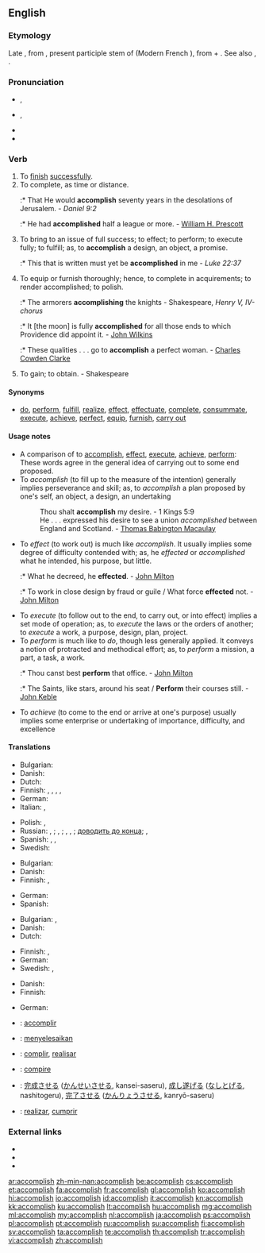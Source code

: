 ==English==
{{Webster 1913}}

===Etymology===
Late {{etyl|enm}} {{term|acomplissen|lang=ang}}, from {{etyl|fro}} {{term||acompliss-}}, present participle stem of {{term|acomplir|lang=fro}} (Modern French {{term|accomplir|lang=fr}}), from {{etyl|la}} {{term|ad|lang=la}} + {{term|complere||to fill up, to complete|lang=la}}. See also {{term|complete}}, {{term|finish}}.

===Pronunciation===
* {{a|UK}} {{IPA|/əˈkəm.plɪʃ/}}, {{X-SAMPA|/@"k@m.plIS/}}
* {{a|US}} {{IPA|/əˈkɔm.pliʃ/}}, {{X-SAMPA|/@"kOm.pliS/}}
* {{audio|En-us-accomplish.ogg|Audio (US)}}
* {{hyphenation|a|ccom|plish}}

===Verb===
{{en-verb|accomplishes|accomplishing|accomplished}}

# To [[finish]] [[successful]]ly.
# To complete, as time or distance.
#:* That He would '''accomplish''' seventy years in the desolations of Jerusalem. - ''Daniel 9:2''
#:* He had '''accomplished''' half a league or more. - [[w:William H. Prescott|William H. Prescott]]
# To bring to an issue of full success; to effect; to perform; to execute fully; to fulfill; as, to '''accomplish''' a design, an object, a promise.
#:* This that is written must yet be '''accomplished''' in me - ''Luke 22:37''
# To equip or furnish thoroughly; hence, to complete in acquirements; to render accomplished; to polish.
#:* The armorers '''accomplishing''' the knights - Shakespeare, ''Henry V, IV-chorus''
#:* It [the moon] is fully '''accomplished''' for all those ends to which Providence did appoint it. - [[w:John Wilkins|John Wilkins]]
#:* These qualities . . . go to '''accomplish''' a perfect woman. - [[w:Charles Cowden Clarke|Charles Cowden Clarke]]
# {{obsolete}} To gain; to obtain. - Shakespeare

====Synonyms====
* [[do]], [[perform]], [[fulfill]], [[realize]], [[effect]], [[effectuate]], [[complete]], [[consummate]], [[execute]], [[achieve]], [[perfect]], [[equip]], [[furnish]], [[carry out]]

====Usage notes====
* <!--A longer exposition on near synonyms from Webster 1913:--> A comparison of to [[#English|accomplish]], [[effect]], [[execute]], [[achieve]], [[perform]]: These words agree in the general idea of carrying out to some end proposed.
* To ''accomplish'' (to fill up to the measure of the intention) generally implies perseverance and skill; as, to ''accomplish'' a plan proposed by one's self, an object, a design, an undertaking
*: Thou shalt '''accomplish''' my desire. - 1 Kings 5:9
*: He . . . expressed his desire to see a union ''accomplished'' between England and Scotland. - [[w:Thomas Babington Macaulay|Thomas Babington Macaulay]]
* To ''effect'' (to work out) is much like ''accomplish''. It usually implies some degree of difficulty contended with; as, he ''effected'' or ''accomplished'' what he intended, his purpose, but little.
*:* What he decreed, he '''effected'''. - [[w:John Milton|John Milton]]
*:* To work in close design by fraud or guile / What force '''effected''' not. - [[w:John Milton|John Milton]]
* To ''execute'' (to follow out to the end, to carry out, or into effect) implies a set mode of operation; as, to ''execute'' the laws or the orders of another; to ''execute'' a work, a purpose, design, plan, project.
* To ''perform'' is much like to ''do'', though less generally applied. It conveys a notion of protracted and methodical effort; as, to ''perform'' a mission, a part, a task, a work.
*:* Thou canst best '''perform''' that office. - [[w:John Milton|John Milton]]
*:* The Saints, like stars, around his seat / '''Perform''' their courses still. - [[w:John Keble|John Keble]]
* To ''achieve'' (to come to the end or arrive at one's purpose) usually implies some enterprise or undertaking of importance, difficulty, and excellence

====Translations====
{{trans-top|to finish successfully}}
* Bulgarian: {{t|bg|осъществявам}}
* Danish: {{t-|da|fuldende}}
* Dutch: {{t+|nl|volbrengen}}
* Finnish: {{t+|fi|suorittaa}}, {{t+|fi|toteuttaa}}, {{t+|fi|saada}} {{t-|fi|tehty|alt=tehdyksi}}, {{t+|fi|saattaa}} {{t-|fi|päätökseen}}, {{t+|fi|saada}} {{t-|fi|aikaan}}
* German: {{t-|de|vollenden}}
* Italian: {{t+|it|compiere}}, {{t+|it|realizzare}}
{{trans-mid}}
* Polish: {{t+|pl|dokonywać}}, {{t+|pl|dokonać}}
* Russian: {{t+|ru|совершать|tr=sov'eršát'}} {{impf}}, {{t+|ru|совершить|tr=sov'eršít'}} {{impf}}; {{t+|ru|выполнять|tr=vypoln'át'}} {{impf}}, {{t+|ru|выполнить|tr=výpolnit'}} {{pf.}}; {{t+|ru|достигать|tr=dostigát'}} {{impf}}, {{t+|ru|достигнуть|tr=dostígnut'}} {{pf.}}, {{t+|ru|достичь|tr=dostíč}} {{impf}}; [[доводить до конца]]; {{t|ru|завершать|tr=zav'eršát'}} {{impf}}, {{t|ru|завершить|tr=zav'eršít'}} {{pf.}}
* Spanish: {{t-|es|efectuar}}, {{t|es|realizar}}, {{t|es|lograr}}
* Swedish: {{t|sv|fullborda}}
{{trans-bottom}}

{{trans-top|to complete, as time or distance}}
* Bulgarian: {{t|bg|завършвам}}
* Danish: {{t-|da|fuldende}}
* Finnish: {{t+|fi|suorittaa}}, {{t+|fi|saavuttaa}}
{{trans-mid}}
* German: {{t-|de|vollenden}}
* Spanish: {{t|es|completar}}
{{trans-bottom}}

{{trans-top|to bring to an issue of full success; to effect; to perform}}
* Bulgarian: {{t|bg|извършвам}},  {{t|bg|осъществявам}}
* Danish: {{t-|da|fuldende}}
* Dutch: {{t+|nl|volbrengen}}
{{trans-mid}}
* Finnish: {{t+|fi|suorittaa}}, {{t+|fi|saavuttaa}}
* German: {{t-|de|vollenden}}
* Swedish: {{t|sv|åstadkomma}}, {{t|sv|uträtta}}
{{trans-bottom}}

{{trans-top|to equip or furnish thoroughly}}
* Danish: {{t-|da|fuldende}}
* Finnish: {{t-|fi|varustaa}}
{{trans-mid}}
* German: {{t-|de|vollenden}}
{{trans-bottom}}

{{trans-top|(obsolete) to gain; to obtain}}
{{trans-mid}}
{{trans-bottom}}

{{checktrans-top}}
* {{ttbc|fr}}: [[accomplir]]
* {{ttbc|id}}: [[selesai|menyelesaikan]]
* {{ttbc|ia}}: [[complir]], [[realisar]]
* {{ttbc|it}}: [[compire]]
* {{ttbc|ja}}: [[完成]]させる ([[かんせい]]させる, kansei-saseru), [[成し遂げる]] ([[なしとげる]], nashitogeru), [[完了]]させる ([[かんりょう]]させる, kanryō-saseru)
* {{ttbc|pt}}: [[realizar]], [[cumprir]]
{{trans-bottom}}

===External links===
* {{R:OneLook}}
* {{R:Webster 1913}}
* {{R:Century 1911}}

[[ar:accomplish]]
[[zh-min-nan:accomplish]]
[[be:accomplish]]
[[cs:accomplish]]
[[et:accomplish]]
[[fa:accomplish]]
[[fr:accomplish]]
[[gl:accomplish]]
[[ko:accomplish]]
[[hi:accomplish]]
[[io:accomplish]]
[[id:accomplish]]
[[it:accomplish]]
[[kn:accomplish]]
[[kk:accomplish]]
[[ku:accomplish]]
[[lt:accomplish]]
[[hu:accomplish]]
[[mg:accomplish]]
[[ml:accomplish]]
[[my:accomplish]]
[[nl:accomplish]]
[[ja:accomplish]]
[[ps:accomplish]]
[[pl:accomplish]]
[[pt:accomplish]]
[[ru:accomplish]]
[[su:accomplish]]
[[fi:accomplish]]
[[sv:accomplish]]
[[ta:accomplish]]
[[te:accomplish]]
[[th:accomplish]]
[[tr:accomplish]]
[[vi:accomplish]]
[[zh:accomplish]]